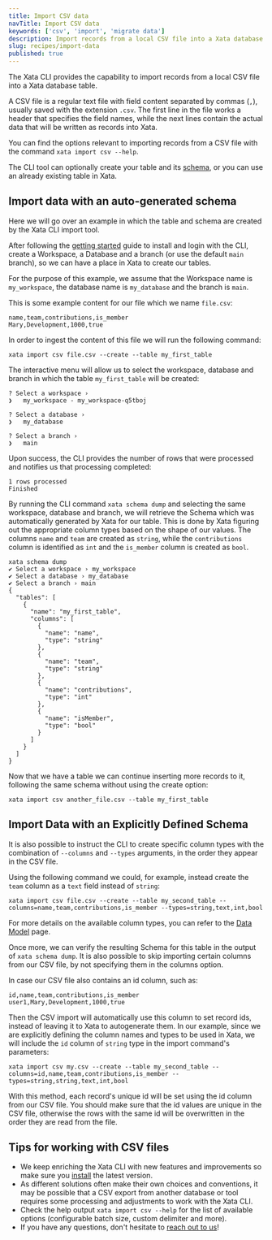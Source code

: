 ```yaml
---
title: Import CSV data
navTitle: Import CSV data
keywords: ['csv', 'import', 'migrate data']
description: Import records from a local CSV file into a Xata database table
slug: recipes/import-data
published: true
---
```


The Xata CLI provides the capability to import records from a local CSV file into a Xata database table.

A CSV file is a regular text file with field content separated by commas (`,`), usually saved with the extension `.csv`.
The first line in the file works a header that specifies the field names, while the next lines contain the actual data that will be written as records into Xata.

You can find the options relevant to importing records from a CSV file with the command `xata import csv --help`.

The CLI tool can optionally create your table and its [schema](/docs/concepts/schema), or you can use an already existing table in Xata.

## Import data with an auto-generated schema

Here we will go over an example in which the table and schema are created by the Xata CLI import tool.

After following the [getting started](/docs/developer-guide/cli) guide to install and login with the CLI, create a Workspace, a Database and a branch (or use the default `main` branch), so we can have a place in Xata to create our tables.

For the purpose of this example, we assume that the Workspace name is `my_workspace`, the database name is `my_database` and the branch is `main`.

This is some example content for our file which we name `file.csv`:

```csv
name,team,contributions,is_member
Mary,Development,1000,true
```

In order to ingest the content of this file we will run the following command:

```shell
xata import csv file.csv --create --table my_first_table
```

The interactive menu will allow us to select the workspace, database and branch in which the table `my_first_table` will be created:

```shell
? Select a workspace ›
❯   my_workspace - my_workspace-q5tboj

? Select a database ›
❯   my_database

? Select a branch ›
❯   main
```

Upon success, the CLI provides the number of rows that were processed and notifies us that processing completed:

```shell
1 rows processed
Finished
```

By running the CLI command `xata schema dump` and selecting the same workspace, database and branch, we will retrieve the Schema which was automatically generated by Xata for our table. This is done by Xata figuring out the appropriate column types based on the shape of our values. The columns `name` and `team` are created as `string`, while the `contributions` column is identified as `int` and the `is_member` column is created as `bool`.

```shell
xata schema dump
✔ Select a workspace › my_workspace
✔ Select a database › my_database
✔ Select a branch › main
{
  "tables": [
    {
      "name": "my_first_table",
      "columns": [
        {
          "name": "name",
          "type": "string"
        },
        {
          "name": "team",
          "type": "string"
        },
        {
          "name": "contributions",
          "type": "int"
        },
        {
          "name": "isMember",
          "type": "bool"
        }
      ]
    }
  ]
}
```

Now that we have a table we can continue inserting more records to it, following the same schema without using the create option:

```shell
xata import csv another_file.csv --table my_first_table
```

## Import Data with an Explicitly Defined Schema

It is also possible to instruct the CLI to create specific column types with the combination of `--columns` and `--types` arguments, in the order they appear in the CSV file.

Using the following command we could, for example, instead create the `team` column as a `text` field instead of `string`:

```shell
xata import csv file.csv --create --table my_second_table --columns=name,team,contributions,is_member --types=string,text,int,bool
```

For more details on the available column types, you can refer to the [Data Model](/docs/concepts/data-model#column-types) page.

Once more, we can verify the resulting Schema for this table in the output of `xata schema dump`.
It is also possible to skip importing certain columns from our CSV file, by not specifying them in the columns option.

In case our CSV file also contains an id column, such as:

```csv
id,name,team,contributions,is_member
user1,Mary,Development,1000,true
```

Then the CSV import will automatically use this column to set record ids, instead of leaving it to Xata to autogenerate them.
In our example, since we are explicitly defining the column names and types to be used in Xata, we will include the `id` column of `string` type in the import command's parameters:

```shell
xata import csv my.csv --create --table my_second_table --columns=id,name,team,contributions,is_member --types=string,string,text,int,bool
```

With this method, each record's unique id will be set using the id column from our CSV file. You should make sure that the id values are unique in the CSV file, otherwise the rows with the same id will be overwritten in the order they are read from the file.

## Tips for working with CSV files

- We keep enriching the Xata CLI with new features and improvements so make sure you [install](/docs/developer-guide/cli) the latest version.
- As different solutions often make their own choices and conventions, it may be possible that a CSV export from another database or tool requires some processing and adjustments to work with the Xata CLI.
- Check the help output `xata import csv --help` for the list of available options (configurable batch size, custom delimiter and more).
- If you have any questions, don't hesitate to [reach out to us](https://support.xata.io/hc/en-us/requests/new)!
